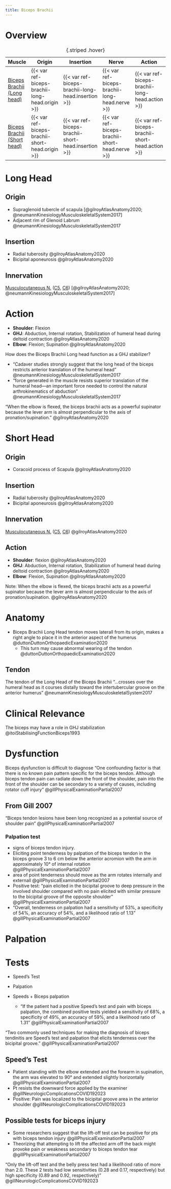 ```yaml
---
title: Biceps Brachii
---
```



# Overview

| Muscle  | Origin | Insertion | Nerve | Action |
|------|--------|-------|----------|--------|
| [Biceps Brachii (Long head)]({{< var ref-biceps-brachii-long-head.path >}}) | {{< var ref-biceps-brachii-long-head.origin >}} | {{< var ref-biceps-brachii-long-head.insertion >}} | {{< var ref-biceps-brachii-long-head.nerve >}} | {{< var ref-biceps-brachii-long-head.action >}} |
| [Biceps Brachii (Short head)]({{< var ref-biceps-brachii-short-head.path >}}) | {{< var ref-biceps-brachii-short-head.origin >}} | {{< var ref-biceps-brachii-short-head.insertion >}} | {{< var ref-biceps-brachii-short-head.nerve >}} | {{< var ref-biceps-brachii-short-head.action >}} |
: {.striped .hover}


# Long Head

## Origin

- Supraglenoid tubercle of scapula [@gilroyAtlasAnatomy2020; @neumannKinesiologyMusculoskeletalSystem2017]
- Adjacent rim of Glenoid Labrum @neumannKinesiologyMusculoskeletalSystem2017

## Insertion

- Radial tuberosity @gilroyAtlasAnatomy2020
- Bicipital aponeurosis @gilroyAtlasAnatomy2020


## Innervation

[Musculocutaneous N.]({{< var ref-musculocutaneous-nerve.path >}}) ([C5]({{< var ref-nerve-root.c5 >}}), [C6]({{< var ref-nerve-root.c6 >}})) [@gilroyAtlasAnatomy2020; @neumannKinesiologyMusculoskeletalSystem2017]

# Action

- **Shoulder**: Flexion
- **GHJ**: Abduction, Internal rotation, Stabilization of humeral head during deltoid contraction @gilroyAtlasAnatomy2020
- **Elbow**: Flexion; Supination @gilroyAtlasAnatomy2020




:::{.callout-note}
How does the Biceps Brachii Long head function as a GHJ stabilizer?

- “Cadaver studies strongly suggest that the long head of the biceps restricts anterior translation of the humeral head” @neumannKinesiologyMusculoskeletalSystem2017  
- “force generated in the muscle resists superior translation of the humeral head—an important force needed to control the natural arthrokinematics of abduction” @neumannKinesiologyMusculoskeletalSystem2017 
:::

:::{.callout-note}
 
"When the elbow is flexed, the biceps brachii acts as a powerful supinator because the lever arm is almost perpendicular to the axis of pronation/supination." @gilroyAtlasAnatomy2020
:::

# Short Head

## Origin

- Coracoid process of Scapula @gilroyAtlasAnatomy2020

## Insertion

- Radial tuberosity @gilroyAtlasAnatomy2020
- Bicipital aponeurosis @gilroyAtlasAnatomy2020



## Innervation

[Musculocutaneous N.]({{< var ref-musculocutaneous-nerve.path >}}) ([C5]({{< var ref-nerve-root.c5 >}}), [C6]({{< var ref-nerve-root.c6 >}})) @gilroyAtlasAnatomy2020

## Action

- **Shoulder**: flexion @gilroyAtlasAnatomy2020
- **GHJ**: Abduction, Internal rotation, Stabilization of humeral head during deltoid contraction @gilroyAtlasAnatomy2020
- **Elbow**: Flexion, Supination @gilroyAtlasAnatomy2020



:::{.callout-note}
Note: When the elbow is flexed, the biceps brachii acts as a powerful supinator because the lever arm is almost perpendicular to the axis of pronation/supination. @gilroyAtlasAnatomy2020
:::

# Anatomy

- Biceps Brachii Long Head tendon moves laterall from its origin, makes a right angle to place it in the anterior aspect of the humerus @duttonDuttonOrthopaedicExamination2020
    - This turn may cause abnormal wearing of the tendon @duttonDuttonOrthopaedicExamination2020

## Tendon
The tendon of the Long Head of the Biceps Brachii “...crosses over the humeral head as it courses distally toward the intertubercular groove on the anterior humerus” @neumannKinesiologyMusculoskeletalSystem2017

# Clinical Relevance

The biceps may have a role in GHJ stabilization @itoiStabilisingFunctionBiceps1993 

# Dysfunction

Biceps dysfunction is difficult to diagnose
"One confounding factor is that there is no known pain pattern specific for the biceps tendon. Although biceps tendon pain can radiate down the front of the shoulder, pain into the front of the shoulder can be secondary to a variety of causes, including rotator cuff injury" @gillPhysicalExaminationPartial2007

## From Gill 2007



"Biceps tendon lesions have been long recognized as a potential source of shoulder pain" @gillPhysicalExaminationPartial2007

<!-- move to shoulder MSK

partial tears of the biceps tendon can be a frequent finding in the painful or stiff shoulder @gillPhysicalExaminationPartial2007

Biceps tendon lesions frequently have been found to be associated with subacromial impingement and rotator cuff tears @gillNeurologicComplicationsCOVID192023

Add table 3

Add table 4
-->

### Palpation test

- signs of biceps tendon injury.
- Eliciting point tenderness by palpation of the biceps tendon in the biceps groove 3 to 6 cm below the anterior acromion with the arm in approximately 10° of internal rotation @gillPhysicalExaminationPartial2007
- area of point tenderness should move as the arm rotates internally and externall @gillPhysicalExaminationPartial2007 
- Positive test: "pain elicited in the bicipital groove to deep pressure in the involved shoulder compared with no pain elicited with similar pressure to the bicipital groove of the opposite shoulder" @gillPhysicalExaminationPartial2007
- "Overall, tenderness on palpation had a sensitivity of 53%, a specificity of 54%, an accuracy of 54%, and a likelihood ratio of 1.13" @gillPhysicalExaminationPartial2007

# Palpation



# Tests

- Speed's Test
- Palpation

- Speeds + Biceps palpation
    - "If the patient had a positive Speed’s test and pain with biceps palpation, the combined positive tests yielded a sensitivity of 68%, a specificity of 49%, an accuracy of 59%, and a likelihood ratio of 1.31" @gillPhysicalExaminationPartial2007

"Two commonly used techniques for making the diagnosis of biceps tendinitis are Speed’s test and palpation that elicits tenderness over the bicipital groove." @gillPhysicalExaminationPartial2007


## Speed's Test

- Patient standing with the elbow extended and the forearm in supination, the arm was elevated to 90° and extended slightly horizontally @gillPhysicalExaminationPartial2007
- Pt resists the downward force applied by the examiner @gillNeurologicComplicationsCOVID192023
- Positive: Pain was localized to the bicipital groove area in the anterior shoulder @gillNeurologicComplicationsCOVID192023

## Possible tests for biceps injury

- Some researchers suggest that the lift-off test can be positive for pts with biceps tendon injury @gillPhysicalExaminationPartial2007
- Theorizing that attempting to lift the affected arm off the back might provoke pain or weakness secondary to biceps tendon tear @gillPhysicalExaminationPartial2007

"Only the lift-off test and the belly press test had a likelihood ratio of more than 2.0. These 2 tests had low sensitivities (0.28 and 0.17, respectively) but high specificity (0.89 and 0.92, respectively)" @gillNeurologicComplicationsCOVID192023